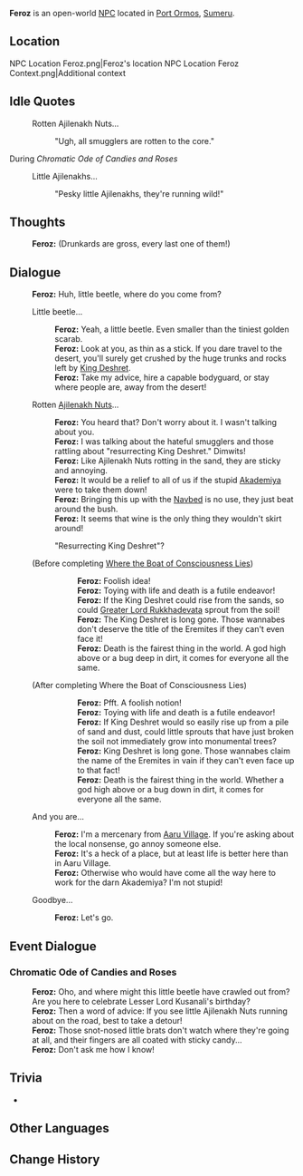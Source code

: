 {{Meta
<!-- Remove this template after adding the missing info -->
|missing_NPC_profile  = yes
}}
{{Character Infobox
|type             = Open-World NPC
|image            = NPC Feroz.png
|realname         = <!-- Optional, if different from in-game name -->
|deceased         = <!-- Past (for deceased prior to events of the game) or free response -->
|region           = Sumeru
|location         = Sumeru
|affiliation      = The Eremites
|title            = Eremite Captain

|ancestry         = <!-- Clan/family -->
|father           = 
|mother           = 
|spouse           = 
|sibling          = 
|child            = 
|relative         = 

|voiceEN          = 
|voiceCN          = 
|voiceJP          = 
|dialoguereward   = 
}}
'''Feroz''' is an open-world [[NPC]] located in [[Port Ormos]], [[Sumeru]].

==Location==
<gallery>
NPC Location Feroz.png|Feroz's location
NPC Location Feroz Context.png|Additional context
</gallery>
<!--
==Profile==
Detailed story/lore information goes here.
''(To be added.)''

===Appearance===
Keep appearance section short and concise. Limit to 2 paragraphs with 3-4 sentences each.
''(To be added.)''

==Quests and Events==
{{Quests and Events}}
-->
==Idle Quotes==
{{Dialogue Start}}
: {{DIcon|Idle}} Rotten Ajilenakh Nuts...
:: {{A|VO Feroz 01.ogg}} "Ugh, all smugglers are rotten to the core."
{{Dialogue End}}

;During ''Chromatic Ode of Candies and Roses''
{{Dialogue Start}}
:{{DIcon|Idle}} Little Ajilenakhs...
::{{A|VO Feroz Chromatic Ode of Candies and Roses 01.ogg}} "Pesky little Ajilenakhs, they're running wild!"
{{Dialogue End}}

==Thoughts==
{{All Schemes to Know Explanation|name=Feroz}}
{{Dialogue Start}}
:{{A|VO Feroz All Schemes to Know 01.ogg}} '''Feroz:''' (Drunkards are gross, every last one of them!)
{{Dialogue End}}

==Dialogue==
{{Dialogue Start}}
:'''Feroz:''' Huh, little beetle, where do you come from?
:{{DIcon}} Little beetle...
::'''Feroz:''' Yeah, a little beetle. Even smaller than the tiniest golden scarab.
::'''Feroz:''' Look at you, as thin as a stick. If you dare travel to the desert, you'll surely get crushed by the huge trunks and rocks left by [[King Deshret]].
::'''Feroz:''' Take my advice, hire a capable bodyguard, or stay where people are, away from the desert!
:{{DIcon}} Rotten [[Ajilenakh Nuts]]...
::'''Feroz:''' You heard that? Don't worry about it. I wasn't talking about you.
::'''Feroz:''' I was talking about the hateful smugglers and those rattling about "resurrecting King Deshret." Dimwits!
::'''Feroz:''' Like Ajilenakh Nuts rotting in the sand, they are sticky and annoying.
::'''Feroz:''' It would be a relief to all of us if the stupid [[Akademiya]] were to take them down!
::'''Feroz:''' Bringing this up with the [[Navbed]] is no use, they just beat around the bush.
::'''Feroz:''' It seems that wine is the only thing they wouldn't skirt around!
::{{DIcon}} "Resurrecting King Deshret"?
:;(Before completing [[Where the Boat of Consciousness Lies]])
:::'''Feroz:''' Foolish idea!
:::'''Feroz:''' Toying with life and death is a futile endeavor!
:::'''Feroz:''' If the King Deshret could rise from the sands, so could [[Greater Lord Rukkhadevata]] sprout from the soil!
:::'''Feroz:''' The King Deshret is long gone. Those wannabes don't deserve the title of the Eremites if they can't even face it!
:::'''Feroz:''' Death is the fairest thing in the world. A god high above or a bug deep in dirt, it comes for everyone all the same.
:;(After completing Where the Boat of Consciousness Lies)
:::'''Feroz:''' Pfft. A foolish notion!
:::'''Feroz:''' Toying with life and death is a futile endeavor!
:::'''Feroz:''' If King Deshret would so easily rise up from a pile of sand and dust, could little sprouts that have just broken the soil not immediately grow into monumental trees?
:::'''Feroz:''' King Deshret is long gone. Those wannabes claim the name of the Eremites in vain if they can't even face up to that fact!
:::'''Feroz:''' Death is the fairest thing in the world. Whether a god high above or a bug down in dirt, it comes for everyone all the same.
:{{DIcon}} And you are...
::'''Feroz:''' I'm a mercenary from [[Aaru Village]]. If you're asking about the local nonsense, go annoy someone else.
::'''Feroz:''' It's a heck of a place, but at least life is better here than in Aaru Village.
::'''Feroz:''' Otherwise who would have come all the way here to work for the darn Akademiya? I'm not stupid!
:{{DIcon}} Goodbye...
::'''Feroz:''' Let's go.
{{Dialogue End}}

==Event Dialogue==
===Chromatic Ode of Candies and Roses===
{{Dialogue Start}}
:'''Feroz:''' Oho, and where might this little beetle have crawled out from? Are you here to celebrate Lesser Lord Kusanali's birthday?
:'''Feroz:''' Then a word of advice: If you see little Ajilenakh Nuts running about on the road, best to take a detour!
:'''Feroz:''' Those snot-nosed little brats don't watch where they're going at all, and their fingers are all coated with sticky candy...
:'''Feroz:''' Don't ask me how I know!
{{Dialogue End}}

==Trivia==
* {{Furnishing Mentions}}

==Other Languages==
{{Other Languages
|default_hidden = 1
|en      = Feroz
|zhs     = 费罗兹
|zhs_rm  = Fèiluózī
|zht     = 費羅茲
|zht_rm  = Fèiluózī
|ja      = フェローズ
|ja_rm   = Feroozu
|ko      = 페로즈
|es      = Firuz
|fr      = Feroz
|ru      = Фероз
|th      = Feroz
|vi      = Feroz
|de      = Feroz
|id      = Feroz
|pt      = Feroz
|tr      = Feroz
|it      = Feroz
}}

==Change History==
{{Change History|3.0}}
<!--
==References==
{{Reflist}}
-->
